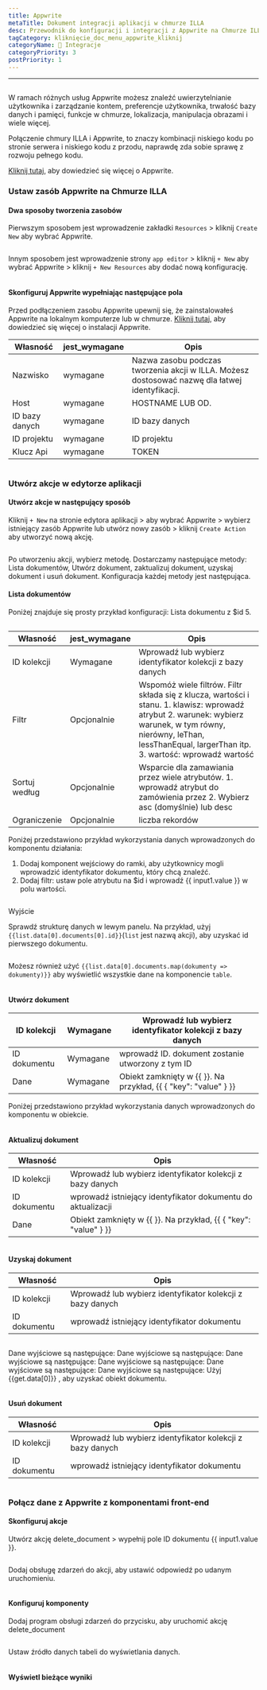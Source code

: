 ```yaml
---
title: Appwrite
metaTitle: Dokument integracji aplikacji w chmurze ILLA
desc: Przewodnik do konfiguracji i integracji z Appwrite na Chmurze ILLA
tagCategory: kliknięcie_doc_menu_appwrite_kliknij
categoryName: 🔨 Integracje
categoryPriority: 3
postPriority: 1
---
```


* * *

## <h2 hidden>Baza danych Appwrite</h2>

W ramach różnych usług Appwrite możesz znaleźć uwierzytelnianie użytkownika i zarządzanie kontem, preferencje użytkownika, trwałość bazy danych i pamięci, funkcje w chmurze, lokalizacja, manipulacja obrazami i wiele więcej. 

Połączenie chmury ILLA i Appwrite, to znaczy kombinacji niskiego kodu po stronie serwera i niskiego kodu z przodu, naprawdę zda sobie sprawę z rozwoju pełnego kodu.

[Kliknij tutaj](https://appwrite.io/), aby dowiedzieć się więcej o Appwrite.

### Ustaw zasób Appwrite na Chmurze ILLA

#### Dwa sposoby tworzenia zasobów

Pierwszym sposobem jest wprowadzenie zakładki `Resources` > kliknij `Create New` aby wybrać Appwrite. 

<img src='https://cdn.illacloud.com/official-website/img/docs/assemble/appwrite1.png' alt="" />

Innym sposobem jest wprowadzenie strony `app editor` > kliknij `+ New` aby wybrać Appwrite > kliknij `+ New Resources` aby dodać nową konfigurację. 

<img src='https://cdn.illacloud.com/official-website/img/docs/assemble/appwrite2.png' alt="" />

#### Skonfiguruj Appwrite wypełniając następujące pola

Przed podłączeniem zasobu Appwrite upewnij się, że zainstalowałeś Appwrite na lokalnym komputerze lub w chmurze. [Kliknij tutaj](https://appwrite.io/docs/installation), aby dowiedzieć się więcej o instalacji Appwrite. 

| Własność       | jest_wymagane | Opis                                                                                            |
| -------------- | ------------- | ----------------------------------------------------------------------------------------------- |
| Nazwisko       | wymagane      | Nazwa zasobu podczas tworzenia akcji w ILLA. Możesz dostosować nazwę dla łatwej identyfikacji.  |
| Host           | wymagane      | HOSTNAME LUB OD.                                                                                |
| ID bazy danych | wymagane      | ID bazy danych                                                                                  |
| ID projektu    | wymagane      | ID projektu                                                                                     |
| Klucz Api      | wymagane      | TOKEN                                                                                           |

<img src='https://cdn.illacloud.com/official-website/img/docs/assemble/appwrite3.png' alt="" />

### Utwórz akcje w edytorze aplikacji

#### Utwórz akcje w następujący sposób

Kliknij `+ New` na stronie edytora aplikacji > aby wybrać Appwrite > wybierz istniejący zasób Appwrite lub utwórz nowy zasób > kliknij `Create Action` aby utworzyć nową akcję. 

<img src='https://cdn.illacloud.com/official-website/img/docs/assemble/appwrite4.png' alt="" />

Po utworzeniu akcji, wybierz metodę. Dostarczamy następujące metody: Lista dokumentów, Utwórz dokument, zaktualizuj dokument, uzyskaj dokument i usuń dokument. Konfiguracja każdej metody jest następująca. 

#### Lista dokumentów

Poniżej znajduje się prosty przykład konfiguracji: Lista dokumentu z $id 5. 

<img src='https://cdn.illacloud.com/official-website/img/docs/assemble/appwrite5.png' alt="" />

| Własność      | jest_wymagane | Opis                                                                                                                                                                                                                     |
| ------------- | ------------- | ------------------------------------------------------------------------------------------------------------------------------------------------------------------------------------------------------------------------ |
| ID kolekcji   | Wymagane      | Wprowadź lub wybierz identyfikator kolekcji z bazy danych                                                                                                                                                                |
| Filtr         | Opcjonalnie   | Wspomóż wiele filtrów. Filtr składa się z klucza, wartości i stanu. 1. klawisz: wprowadź atrybut 2. warunek: wybierz warunek, w tym równy, nierówny, leThan, lessThanEqual, largerThan itp. 3. wartość: wprowadź wartość |
| Sortuj według | Opcjonalnie   | Wsparcie dla zamawiania przez wiele atrybutów. 1. wprowadź atrybut do zamówienia przez 2. Wybierz asc (domyślnie) lub desc                                                                                               |
| Ograniczenie  | Opcjonalnie   | liczba rekordów                                                                                                                                                                                                          |

Poniżej przedstawiono przykład wykorzystania danych wprowadzonych do komponentu działania:

1.  Dodaj komponent wejściowy do ramki, aby użytkownicy mogli wprowadzić identyfikator dokumentu, który chcą znaleźć.  
2.  Dodaj filtr: ustaw pole atrybutu na $id i wprowadź {{ input1.value }} w polu wartości. 

<img src='https://cdn.illacloud.com/official-website/img/docs/assemble/appwrite6.png' alt="" />

Wyjście

Sprawdź strukturę danych w lewym panelu. Na przykład, użyj `{{list.data[0].documents[0].id}}`(`list` jest nazwą akcji), aby uzyskać id pierwszego dokumentu. 

<img src='https://cdn.illacloud.com/official-website/img/docs/assemble/appwrite7.png' alt="" />

Możesz również użyć `{{list.data[0].documents.map(dokumenty => dokumenty)}}` aby wyświetlić wszystkie dane na komponencie `table`. 

<img src='https://cdn.illacloud.com/official-website/img/docs/assemble/appwrite8.png' alt="" />

#### Utwórz dokument

| ID kolekcji  | Wymagane | Wprowadź lub wybierz identyfikator kolekcji z bazy danych       |
| ------------ | -------- | --------------------------------------------------------------- |
| ID dokumentu | Wymagane | wprowadź ID. dokument zostanie utworzony z tym ID               |
| Dane         | Wymagane | Obiekt zamknięty w {{ }}. Na przykład, {{ { "key": "value" } }} |

Poniżej przedstawiono przykład wykorzystania danych wprowadzonych do komponentu w obiekcie. 

<img src='https://cdn.illacloud.com/official-website/img/docs/assemble/appwrite9.png' alt="" />

#### Aktualizuj dokument

| Własność     | Opis                                                            |
| ------------ | --------------------------------------------------------------- |
| ID kolekcji  | Wprowadź lub wybierz identyfikator kolekcji z bazy danych       |
| ID dokumentu | wprowadź istniejący identyfikator dokumentu do aktualizacji     |
| Dane         | Obiekt zamknięty w {{ }}. Na przykład, {{ { "key": "value" } }} |

<img src='https://cdn.illacloud.com/official-website/img/docs/assemble/appwrite10.png' alt="" />

#### Uzyskaj dokument

| Własność     | Opis                                                      |
| ------------ | --------------------------------------------------------- |
| ID kolekcji  | Wprowadź lub wybierz identyfikator kolekcji z bazy danych |
| ID dokumentu | wprowadź istniejący identyfikator dokumentu               |

<img src='https://cdn.illacloud.com/official-website/img/docs/assemble/appwrite11.png' alt="" />

Dane wyjściowe są następujące: Dane wyjściowe są następujące: Dane wyjściowe są następujące: Dane wyjściowe są następujące: Dane wyjściowe są następujące: Dane wyjściowe są następujące: Użyj {{get.data[0]}} , aby uzyskać obiekt dokumentu.

<img src='https://cdn.illacloud.com/official-website/img/docs/assemble/appwrite12.png' alt="" />

#### Usuń dokument

| Własność     | Opis                                                      |
| ------------ | --------------------------------------------------------- |
| ID kolekcji  | Wprowadź lub wybierz identyfikator kolekcji z bazy danych |
| ID dokumentu | wprowadź istniejący identyfikator dokumentu               |

<img src='https://cdn.illacloud.com/official-website/img/docs/assemble/appwrite13.png' alt="" />

### Połącz dane z Appwrite z komponentami front-end

#### Skonfiguruj akcje

Utwórz akcję delete_document > wypełnij pole ID dokumentu {{ input1.value }}. 

<img src='https://cdn.illacloud.com/official-website/img/docs/assemble/appwrite14.png' alt="" />

Dodaj obsługę zdarzeń do akcji, aby ustawić odpowiedź po udanym uruchomieniu. 

<img src='https://cdn.illacloud.com/official-website/img/docs/assemble/appwrite15.png' alt="" />

#### Konfiguruj komponenty

Dodaj program obsługi zdarzeń do przycisku, aby uruchomić akcję delete_document 

<img src='https://cdn.illacloud.com/official-website/img/docs/assemble/appwrite16.png' alt="" />

Ustaw źródło danych tabeli do wyświetlania danych. 

<img src='https://cdn.illacloud.com/official-website/img/docs/assemble/appwrite17.png' alt="" />

#### Wyświetl bieżące wyniki

<img src='https://cdn.illacloud.com/official-website/img/docs/assemble/appwrite18.gif' alt="" />
